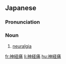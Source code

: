 {{also|神經痛|神经痛}}
==Japanese==
{{wikipedia|lang=ja}}
{{ja-kanjitab|しん|けい|つう|yomi=o}}

===Pronunciation===
{{ja-pron|acc=h|しんけいつう|y=o}}

===Noun===
{{ja-noun|しんけいつう}}

# {{lb|ja|neurology|pathology|sort=しんけいつう}} [[neuralgia]]

[[fr:神経痛]]
[[li:神経痛]]
[[hu:神経痛]]